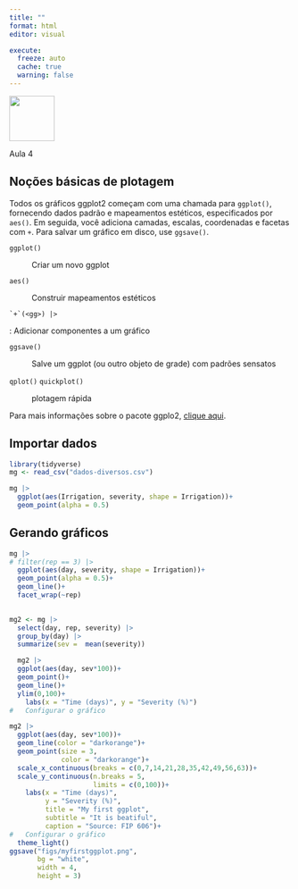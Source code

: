 ```yaml
---
title: ""
format: html
editor: visual

execute: 
  freeze: auto
  cache: true
  warning: false
---
```


![](/images/ggplot2.png){width="81"}

Aula 4

## **Noções básicas de plotagem**

Todos os gráficos ggplot2 começam com uma chamada para `ggplot()`, fornecendo dados padrão e mapeamentos estéticos, especificados por `aes()`. Em seguida, você adiciona camadas, escalas, coordenadas e facetas com `+`. Para salvar um gráfico em disco, use `ggsave()`.

`ggplot()`

:   Criar um novo ggplot

`aes()`

:   Construir mapeamentos estéticos

`` `+`(<gg>) |> ``

 

:   Adicionar componentes a um gráfico

`ggsave()`

:   Salve um ggplot (ou outro objeto de grade) com padrões sensatos

`qplot()` `quickplot()`

:   plotagem rápida

Para mais informações sobre o pacote ggplo2, [clique aqui](https://ggplot2.tidyverse.org/reference/index.html).

## Importar dados

```r
library(tidyverse)
mg <- read_csv("dados-diversos.csv")

mg |> 
  ggplot(aes(Irrigation, severity, shape = Irrigation))+
  geom_point(alpha = 0.5)

```

## Gerando gráficos

```r
mg |> 
# filter(rep == 3) |> 
  ggplot(aes(day, severity, shape = Irrigation))+
  geom_point(alpha = 0.5)+
  geom_line()+
  facet_wrap(~rep)
  

```

```r
mg2 <- mg |> 
  select(day, rep, severity) |> 
  group_by(day) |> 
  summarize(sev =  mean(severity))

  mg2 |> 
  ggplot(aes(day, sev*100))+
  geom_point()+
  geom_line()+
  ylim(0,100)+
    labs(x = "Time (days)", y = "Severity (%)")
#   Configurar o gráfico
```

```r
mg2 |> 
  ggplot(aes(day, sev*100))+
  geom_line(color = "darkorange")+
  geom_point(size = 3, 
             color = "darkorange")+
  scale_x_continuous(breaks = c(0,7,14,21,28,35,42,49,56,63))+
  scale_y_continuous(n.breaks = 5, 
                     limits = c(0,100))+
    labs(x = "Time (days)", 
         y = "Severity (%)", 
         title = "My first ggplot", 
         subtitle = "It is beatiful", 
         caption = "Source: FIP 606")+
#   Configurar o gráfico
  theme_light()
ggsave("figs/myfirstggplot.png",
       bg = "white",
       width = 4,
       height = 3)
```

